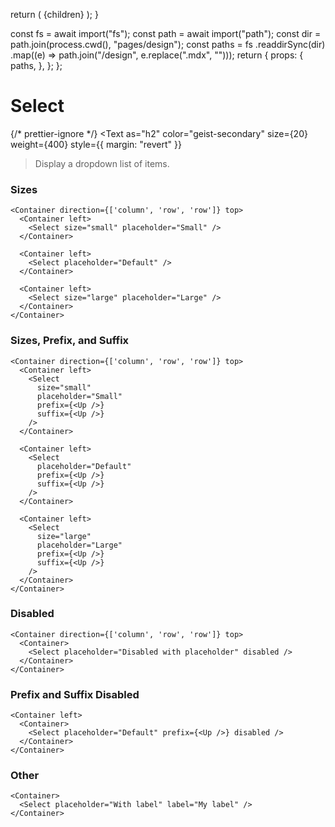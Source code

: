 
  return (
    <DesignLayout paths={paths}>
      <DesignLayoutInner>{children}</DesignLayoutInner>
    </DesignLayout>
  );
}

  const fs = await import("fs");
  const path = await import("path");
  const dir = path.join(process.cwd(), "pages/design");
  const paths = fs
    .readdirSync(dir)
    .map((e) => path.join("/design", e.replace(".mdx", "")));
  return {
    props: {
      paths,
    },
  };
};

# Select

{/* prettier-ignore */}
<Text
  as="h2"
  color="geist-secondary"
  size={20}
  weight={400}
  style={{ margin: "revert" }}
>Display a dropdown list of items.</Text>

<Spacer y={2} />

### Sizes

```
<Container direction={['column', 'row', 'row']} top>
  <Container left>
    <Select size="small" placeholder="Small" />
  </Container>

  <Container left>
    <Select placeholder="Default" />
  </Container>

  <Container left>
    <Select size="large" placeholder="Large" />
  </Container>
</Container>
```

<Spacer y={2} />

### Sizes, Prefix, and Suffix

```
<Container direction={['column', 'row', 'row']} top>
  <Container left>
    <Select
      size="small"
      placeholder="Small"
      prefix={<Up />}
      suffix={<Up />}
    />
  </Container>

  <Container left>
    <Select
      placeholder="Default"
      prefix={<Up />}
      suffix={<Up />}
    />
  </Container>

  <Container left>
    <Select
      size="large"
      placeholder="Large"
      prefix={<Up />}
      suffix={<Up />}
    />
  </Container>
</Container>
```

<Spacer y={2} />

### Disabled

```
<Container direction={['column', 'row', 'row']} top>
  <Container>
    <Select placeholder="Disabled with placeholder" disabled />
  </Container>
</Container>
```

<Spacer y={2} />

### Prefix and Suffix Disabled

```
<Container left>
  <Container>
    <Select placeholder="Default" prefix={<Up />} disabled />
  </Container>
</Container>
```

<Spacer y={2} />

### Other

```
<Container>
  <Select placeholder="With label" label="My label" />
</Container>
```

<Spacer y={2} />

